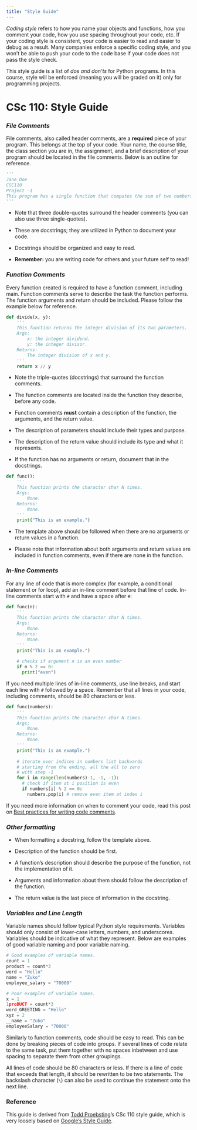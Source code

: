 ```yaml
---
title: "Style Guide"
---
```


*Coding style* refers to how you name your objects and functions, how you comment your code, how you use spacing throughout your code, etc. If your coding style is consistent, your code is easier to read and easier to debug as a result. Many companies enforce a specific coding style, and you won't be able to push your code to the code base if your code does not pass the style check.

This style guide is a list of *dos and don'ts* for Python programs. In this course, style will be enforced (meaning you will be graded on it) only for programming projects.

# CSc 110: Style Guide

### *File Comments*

File comments, also called header comments, are a **required** piece of your program. This belongs at the top of your code. Your name, the course title, the class section you are in, the assignment, and a brief description of your program should be located in the file comments. Below is an outline for reference.

``` python
'''
Jane Doe
CSC110
Project -1
This program has a single function that computes the sum of two numbers.
'''
```

-   Note that three double-quotes surround the header comments (you can also use three single-quotes).

-   These are docstrings; they are utilized in Python to document your code.

-   Docstrings should be organized and easy to read.

-   **Remember:** you are writing code for others and your future self to read!

### *Function Comments*

Every function created is required to have a function comment, including main. Function comments serve to describe the task the function performs. The function arguments and return should be included. Please follow the example below for reference.

``` python
def divide(x, y):
    '''
    This function returns the integer division of its two parameters.
    Args:
        x: the integer dividend.
        y: the integer divisor.
    Returns:
        The integer division of x and y.
    '''
    return x // y
```

-   Note the triple-quotes (docstrings) that surround the function comments.

-   The function comments are located inside the function they describe, before any code.

-   Function comments **must** contain a description of the function, the arguments, and the return value.

-   The description of parameters should include their types and purpose.

-   The description of the return value should include its type and what it represents.

-   If the function has no arguments or return, document that in the docstrings.

``` python
def func():
    '''
    This function prints the character char N times.
    Args:
        None.
    Returns:
        None.
    '''
    print("This is an example.")
```

-   The template above should be followed when there are no arguments or return values in a function.

-   Please note that information about both arguments and return values are included in function comments, even if there are none in the function.

### *In-line Comments*

For any line of code that is more complex (for example, a conditional statement or for loop), add an in-line comment before that line of code. In-line comments start with `#` and have a space after `#`:

``` python
def func(n):
    '''
    This function prints the character char N times.
    Args:
        None.
    Returns:
        None.
    '''
    print("This is an example.")
    
    # checks if argument n is an even number
    if n % 2 == 0:
      print("even")
```


If you need multiple lines of in-line comments, use line breaks, and start each line with `#` followed by a space. Remember that all lines in your code, including comments, should be 80 characters or less.

``` python
def func(numbers):
    '''
    This function prints the character char N times.
    Args:
        None.
    Returns:
        None.
    '''
    print("This is an example.")
    
    # iterate over indices in numbers list backwards
    # starting from the ending, all the all to zero
    # with step -1
    for i in range(len(numbers)-1, -1, -1):
      # check if item at i position is even
      if numbers[i] % 2 == 0:
        numbers.pop(i) # remove even item at index i
```

If you need more information on when to comment your code, read this post on [Best practices for writing code comments](https://stackoverflow.blog/2021/12/23/best-practices-for-writing-code-comments/).

### *Other formatting*

-   When formatting a docstring, follow the template above.

-   Description of the function should be first.

-   A function's description should describe the purpose of the function, not the implementation of it.

-   Arguments and information about them should follow the description of the function.

-   The return value is the last piece of information in the docstring.

### *Variables and Line Length*

Variable names should follow typical Python style requirements. Variables should only consist of lower-case letters, numbers, and underscores. Variables should be indicative of what they represent. Below are examples of good variable naming and poor variable naming.

``` python
# Good examples of variable names.
count = 1
product = count*3
word = "Hello"
name = "Zuko"
employee_salary = "70000"

# Poor examples of variable names.
x = 1
1proDUCT = count*3
word_GREETING = "Hello"
xyz = 2
__name = "Zuko"
employeeSalary = "70000"
```

Similarly to function comments, code should be easy to read. This can be done by breaking pieces of code into groups. If several lines of code relate to the same task, put them together with no spaces inbetween and use spacing to separate them from other groupings.

All lines of code should be 80 characters or less. If there is a line of code that exceeds that length, it should be rewritten to be two statements. The backslash character (`\`) can also be used to continue the statement onto the next line.

### Reference

This guide is derived from [Todd Proebsting](http://proebsting.cs.arizona.edu/)'s CSc 110 style guide, which is very loosely based on [Google's Style Guide](https://google.github.io/styleguide/pyguide.html).
